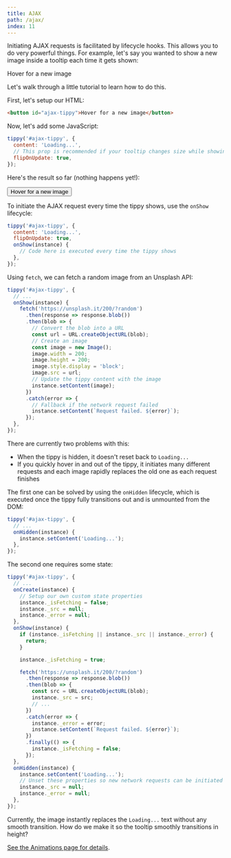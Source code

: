 ```yaml
---
title: AJAX
path: /ajax/
index: 11
---
```



Initiating AJAX requests is facilitated by lifecycle hooks. This allows you to
do very powerful things. For example, let's say you wanted to show a new image
inside a tooltip each time it gets shown:

<Demo>
  <Ajax>Hover for a new image</Ajax>
</Demo>

Let's walk through a little tutorial to learn how to do this.

First, let's setup our HTML:

```html
<button id="ajax-tippy">Hover for a new image</button>
```

Now, let's add some JavaScript:

```js
tippy('#ajax-tippy', {
  content: 'Loading...',
  // This prop is recommended if your tooltip changes size while showing
  flipOnUpdate: true,
});
```

Here's the result so far (nothing happens yet!):

<Demo>
  <Tippy content="Loading..." animation="fade" animateFill={false}>
    <Button>Hover for a new image</Button>
  </Tippy>
</Demo>

To initiate the AJAX request every time the tippy shows, use the `onShow`
lifecycle:

```js
tippy('#ajax-tippy', {
  content: 'Loading...',
  flipOnUpdate: true,
  onShow(instance) {
    // Code here is executed every time the tippy shows
  },
});
```

Using `fetch`, we can fetch a random image from an Unsplash API:

```js
tippy('#ajax-tippy', {
  // ...
  onShow(instance) {
    fetch('https://unsplash.it/200/?random')
      .then(response => response.blob())
      .then(blob => {
        // Convert the blob into a URL
        const url = URL.createObjectURL(blob);
        // Create an image
        const image = new Image();
        image.width = 200;
        image.height = 200;
        image.style.display = 'block';
        image.src = url;
        // Update the tippy content with the image
        instance.setContent(image);
      })
      .catch(error => {
        // Fallback if the network request failed
        instance.setContent(`Request failed. ${error}`);
      });
  },
});
```

There are currently two problems with this:

- When the tippy is hidden, it doesn't reset back to `Loading...`
- If you quickly hover in and out of the tippy, it initiates many different
  requests and each image rapidly replaces the old one as each request finishes

The first one can be solved by using the `onHidden` lifecycle, which is executed
once the tippy fully transitions out and is unmounted from the DOM:

```js
tippy('#ajax-tippy', {
  // ...
  onHidden(instance) {
    instance.setContent('Loading...');
  },
});
```

The second one requires some state:

```js
tippy('#ajax-tippy', {
  // ...
  onCreate(instance) {
    // Setup our own custom state properties
    instance._isFetching = false;
    instance._src = null;
    instance._error = null;
  },
  onShow(instance) {
    if (instance._isFetching || instance._src || instance._error) {
      return;
    }

    instance._isFetching = true;

    fetch('https://unsplash.it/200/?random')
      .then(response => response.blob())
      .then(blob => {
        const src = URL.createObjectURL(blob);
        instance._src = src;
        // ...
      })
      .catch(error => {
        instance._error = error;
        instance.setContent(`Request failed. ${error}`);
      })
      .finally(() => {
        instance._isFetching = false;
      });
  },
  onHidden(instance) {
    instance.setContent('Loading...');
    // Unset these properties so new network requests can be initiated
    instance._src = null;
    instance._error = null;
  },
});
```

Currently, the image instantly replaces the `Loading...` text without any smooth
transition. How do we make it so the tooltip smoothly transitions in height?

[See the Animations page for details](/animations/#dimensions-transition).
